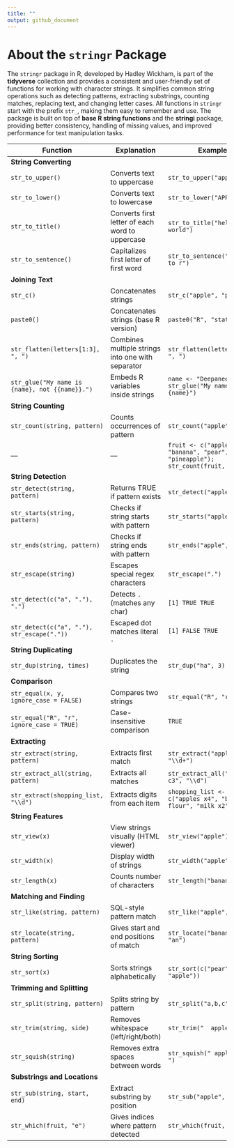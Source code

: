 ```yaml
---
title: ""
output: github_document
---
```


# About the `stringr` Package

The `stringr` package in R, developed by Hadley Wickham, is part of the **tidyverse** collection and provides a consistent and user-friendly set of functions for working with character strings. It simplifies common string operations such as detecting patterns, extracting substrings, counting matches, replacing text, and changing letter cases. All functions in `stringr` start with the prefix `str_`, making them easy to remember and use. The package is built on top of **base R string functions** and the **stringi** package, providing better consistency, handling of missing values, and improved performance for text manipulation tasks.



| Function | Explanation | Example | Output |
|------------------|-----------------|--------------------|-----------------|
| **String Converting** |  |  |  |
| `str_to_upper()` | Converts text to uppercase | `str_to_upper("apple")` | `"APPLE"` |
| `str_to_lower()` | Converts text to lowercase | `str_to_lower("APPLE")` | `"apple"` |
| `str_to_title()` | Converts first letter of each word to uppercase | `str_to_title("hello world")` | `"Hello World"` |
| `str_to_sentence()` | Capitalizes first letter of first word | `str_to_sentence("welcome to r")` | `"Welcome to r"` |
| **Joining Text** |  |  |  |
| `str_c()` | Concatenates strings | `str_c("apple", "pie")` | `"applepie"` |
| `paste0()` | Concatenates strings (base R version) | `paste0("R", "stats")` | `"Rstats"` |
| `str_flatten(letters[1:3], ", ")` | Combines multiple strings into one with separator | `str_flatten(letters[1:3], ", ")` | `"a, b, c"` |
| `str_glue("My name is {name}, not {{name}}.")` | Embeds R variables inside strings | `name <- "Deepaneesh"; str_glue("My name is {name}")` | `"My name is Deepaneesh"` |
| **String Counting** |  |  |  |
| `str_count(string, pattern)` | Counts occurrences of pattern | `str_count("apple", "p")` | `2` |
| — | — | `fruit <- c("apple", "banana", "pear", "pineapple"); str_count(fruit, "a")` | `[1] 1 3 1 1` |
| **String Detection** |  |  |  |
| `str_detect(string, pattern)` | Returns TRUE if pattern exists | `str_detect("apple", "p")` | `TRUE` |
| `str_starts(string, pattern)` | Checks if string starts with pattern | `str_starts("apple", "a")` | `TRUE` |
| `str_ends(string, pattern)` | Checks if string ends with pattern | `str_ends("apple", "e")` | `TRUE` |
| `str_escape(string)` | Escapes special regex characters | `str_escape(".")` | `"\\."` |
| `str_detect(c("a", "."), ".")` | Detects `.` (matches any char) | `[1] TRUE TRUE` |  |
| `str_detect(c("a", "."), str_escape("."))` | Escaped dot matches literal `.` | `[1] FALSE TRUE` |  |
| **String Duplicating** |  |  |  |
| `str_dup(string, times)` | Duplicates the string | `str_dup("ha", 3)` | `"hahaha"` |
| **Comparison** |  |  |  |
| `str_equal(x, y, ignore_case = FALSE)` | Compares two strings | `str_equal("R", "r")` | `FALSE` |
| `str_equal("R", "r", ignore_case = TRUE)` | Case-insensitive comparison | `TRUE` |  |
| **Extracting** |  |  |  |
| `str_extract(string, pattern)` | Extracts first match | `str_extract("apple123", "\\d+")` | `"123"` |
| `str_extract_all(string, pattern)` | Extracts all matches | `str_extract_all("a1 b2 c3", "\\d")` | `[[1]] "1" "2" "3"` |
| `str_extract(shopping_list, "\\d")` | Extracts digits from each item | `shopping_list <- c("apples x4", "bag of flour", "milk x2")` | `[1] "4" NA "2"` |
| **String Features** |  |  |  |
| `str_view(x)` | View strings visually (HTML viewer) | `str_view("apple")` | *(HTML view)* |
| `str_width(x)` | Display width of strings | `str_width("apple")` | `5` |
| `str_length(x)` | Counts number of characters | `str_length("banana")` | `6` |
| **Matching and Finding** |  |  |  |
| `str_like(string, pattern)` | SQL-style pattern match | `str_like("apple", "app%")` | `TRUE` |
| `str_locate(string, pattern)` | Gives start and end positions of match | `str_locate("banana", "an")` | `start=2, end=3` |
| **String Sorting** |  |  |  |
| `str_sort(x)` | Sorts strings alphabetically | `str_sort(c("pear", "apple"))` | `"apple" "pear"` |
| **Trimming and Splitting** |  |  |  |
| `str_split(string, pattern)` | Splits string by pattern | `str_split("a,b,c", ",")` | `[[1]] "a" "b" "c"` |
| `str_trim(string, side)` | Removes whitespace (left/right/both) | `str_trim("  apple  ")` | `"apple"` |
| `str_squish(string)` | Removes extra spaces between words | `str_squish(" apple   pie ")` | `"apple pie"` |
| **Substrings and Locations** |  |  |  |
| `str_sub(string, start, end)` | Extract substring by position | `str_sub("apple", 2, 4)` | `"ppl"` |
| `str_which(fruit, "e")` | Gives indices where pattern detected | `str_which(fruit, "e")` | `[1] 1 3 4` |
